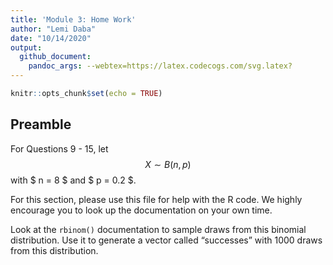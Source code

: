 ```yaml
---
title: 'Module 3: Home Work'
author: "Lemi Daba"
date: "10/14/2020"
output: 
  github_document:    
    pandoc_args: --webtex=https://latex.codecogs.com/svg.latex?
---
```


```r
knitr::opts_chunk$set(echo = TRUE)
```

## Preamble

For Questions 9 - 15, let $$ X \sim B(n, p) $$ with $ n = 8 $ and $ p = 0.2 $.

For this section, please use this file for help with the R code. We highly encourage you to look up the documentation on your own time.

Look at the `rbinom()` documentation to sample draws from this binomial distribution. Use it to generate a vector called "successes" with 1000 draws from this distribution.